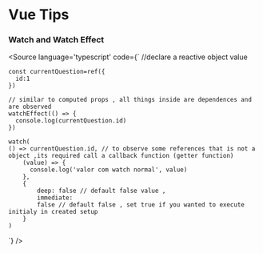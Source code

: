 
<Meta title="VueTips" />

<h1> Vue Tips </h1>

<h3 className="sb-subtitle">Watch and Watch Effect</h3>

<Source
  language='typescript'
  code={`
   //declare a reactive object value

    const currentQuestion=ref({
      id:1
    })

    // similar to computed props , all things inside are dependences and are observed
    watchEffect(() => {
      console.log(currentQuestion.id)
    })

    watch(
    () => currentQuestion.id, // to observe some references that is not a object ,its required call a callback function (getter function)
        (value) => {
          console.log('valor com watch normal', value)
        },
        {
            deep: false // default false value ,
            immediate:
            false // default false , set true if you wanted to execute initialy in created setup
        }
    )

`}
/>

<style>
  {`
    .sb-subtitle{
        margin-top: 40px;
    }
  `}
</style>
